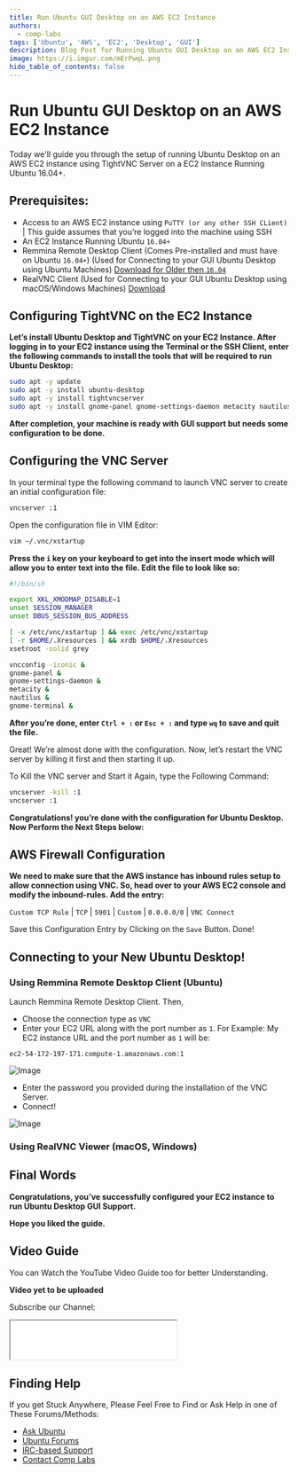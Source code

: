```yaml
---
title: Run Ubuntu GUI Desktop on an AWS EC2 Instance
authors:
  - comp-labs
tags: ['Ubuntu', 'AWS', 'EC2', 'Desktop', 'GUI']
description: Blog Post for Running Ubuntu GUI Desktop on an AWS EC2 Instance.
image: https://i.imgur.com/mErPwqL.png
hide_table_of_contents: false
---
```

# Run Ubuntu GUI Desktop on an AWS EC2 Instance

Today we'll guide you through the setup of running Ubuntu Desktop on an AWS EC2 instance using TightVNC Server on a EC2 Instance Running Ubuntu 16.04+.

## Prerequisites:

- Access to an AWS EC2 instance using `PuTTY (or any other SSH CLient)` | This guide assumes that you’re logged into the machine using SSH
- An EC2 Instance Running Ubuntu `16.04+`
- Remmina Remote Desktop Client (Comes Pre-installed and must have on Ubuntu `16.04+`) (Used for Connecting to your GUI Ubuntu Desktop using Ubuntu Machines) [Download for Older then `16.04`](https://remmina.org/)
- RealVNC Client (Used for Connecting to your GUI Ubuntu Desktop using macOS/Windows Machines) [Download](https://www.realvnc.com/en/connect/download/viewer/)

## Configuring TightVNC on the EC2 Instance

**Let’s install Ubuntu Desktop and TightVNC on your EC2 Instance. After logging in to your EC2 instance using the Terminal or the SSH Client, enter the following commands to install the tools that will be required to run Ubuntu Desktop:**

```bash
sudo apt -y update
sudo apt -y install ubuntu-desktop
sudo apt -y install tightvncserver
sudo apt -y install gnome-panel gnome-settings-daemon metacity nautilus gnome-terminal
```

**After completion, your machine is ready with GUI support but needs some configuration to be done.**

## Configuring the VNC Server

In your terminal type the following command to launch VNC server to create an initial configuration file:

```bash
vncserver :1
```

Open the configuration file in VIM Editor:

```bash
vim ~/.vnc/xstartup
```

**Press the `i` key on your keyboard to get into the insert mode which will allow you to enter text into the file. Edit the file to look like so:**

```sh title="~/.vnc/xstartup"
#!/bin/sh

export XKL_XMODMAP_DISABLE=1
unset SESSION_MANAGER
unset DBUS_SESSION_BUS_ADDRESS

[ -x /etc/vnc/xstartup ] && exec /etc/vnc/xstartup
[ -r $HOME/.Xresources ] && xrdb $HOME/.Xresources
xsetroot -solid grey

vncconfig -iconic &
gnome-panel &
gnome-settings-daemon &
metacity &
nautilus &
gnome-terminal &
```

**After you’re done, enter `Ctrl + :` or `Esc + :` and type `wq` to save and quit the file.**

Great! We’re almost done with the configuration. Now, let’s restart the VNC server by killing it first and then starting it up.

To Kill the VNC server and Start it Again, type the Following Command:

```bash
vncserver -kill :1
vncserver :1
```

**Congratulations! you’re done with the configuration for Ubuntu Desktop. Now Perform the Next Steps below:**

## AWS Firewall Configuration

**We need to make sure that the AWS instance has inbound rules setup to allow connection using VNC. So, head over to your AWS EC2 console and modify the inbound-rules. Add the entry:**

`Custom TCP Rule` | `TCP` | `5901` | `Custom` | `0.0.0.0/0` | `VNC Connect`

<!-- Image -->

Save this Configuration Entry by Clicking on the `Save` Button. Done!

## Connecting to your New Ubuntu Desktop!

### Using Remmina Remote Desktop Client (Ubuntu)

Launch Remmina Remote Desktop Client. Then,

- Choose the connection type as `VNC`
- Enter your EC2 URL along with the port number as `1`. For Example: My EC2 instance URL and the port number as `1` will be:
```
ec2-54-172-197-171.compute-1.amazonaws.com:1
```
![Image](https://ubuntucommunity.s3.dualstack.us-east-2.amazonaws.com/optimized/2X/b/b2797553e971b5212390a1080122077d1db08641_2_689x490.png)

- Enter the password you provided during the installation of the VNC Server.
- Connect!

![Image](https://ubuntucommunity.s3.dualstack.us-east-2.amazonaws.com/optimized/2X/c/c209121c10b6ee3c5ae5d726959ad5003cbf43a4_2_690x381.png)

### Using RealVNC Viewer (macOS, Windows)



## Final Words

**Congratulations, you’ve successfully configured your EC2 instance to run Ubuntu Desktop GUI Support.**

**Hope you liked the guide.**

## Video Guide

You can Watch the YouTube Video Guide too for better Understanding.

**Video yet to be uploaded**

Subscribe our Channel:

<iframe src="/subscribe.html" title="Subscribe Comp Labs" height="70"></iframe>

## Finding Help

If you get Stuck Anywhere, Please Feel Free to Find or Ask Help in one of These Forums/Methods:

- [Ask Ubuntu](https://askubuntu.com/)
- [Ubuntu Forums](https://ubuntuforums.org/)
- [IRC-based Support](https://wiki.ubuntu.com/IRC/ChannelList)
- [Contact Comp Labs](https://forms.gle/dQmrNAZZ1KK81rAP7)